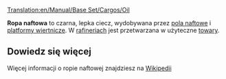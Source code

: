 [[Translation:en/Manual/Base Set/Cargos/Oil]]

{{pl/Manual/Base Set/Cargos/Ładunek|name=Ropa
|image=en/Manual/Base Set/Cargos/Oil.png
|produced=[[pl/Manual/Base Set/Industries/Pole naftowe|Pole naftowe]] i [[pl/Manual/Base Set/Industries/Platforma wiertnicza|Platforma wiertnicza]]
|accepted=[[pl/Manual/Base Set/Industries/Rafineria|Rafineria]]
}}

'''Ropa naftowa''' to czarna, lepka ciecz, wydobywana przez [[pl/Manual/Base Set/Industries/Pole naftowe|pola naftowe]] i [[pl/Manual/Base Set/Industries/Platforma wiertnicza|platformy wiertnicze]]. W [[pl/Manual/Base Set/Industries/Rafineria|rafineriach]] jest przetwarzana w użyteczne [[pl/Manual/Base Set/Cargos/Towary|towary]].

==Dowiedz się więcej==
Więcej informacji o ropie naftowej znajdziesz na [https://pl.wikipedia.org/wiki/Ropa_naftowa Wikipedii]

{{pl/Manual/Navbox Ładunek}}
